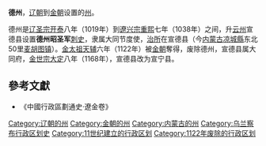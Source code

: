 '''德州'''，[[辽朝|辽朝]]到[[金朝|金朝]]设置的[[州|州]]。

德州是[[辽圣宗|辽圣宗]][[開泰_(遼)|开泰]]八年（1019年）到[[遼兴宗|遼兴宗]][[重熙|重熙]]七年（1038年）之间，升[[云州|云州]]宣德县设置'''德州昭圣军'''[[刺史|刺史]]，隶属大同节度使，[[治所|治所]]在宣德县（今[[内蒙古|内蒙古]][[凉城縣|凉城縣]]东北50里[[麦胡图镇|麦胡图镇]]）。[[金太祖|金太祖]][[天辅_(金朝)|天辅]]六年（1122年）被[[金朝|金朝]]奪得，废除德州，宣德县属大同府，[[金世宗|金世宗]][[大定_(金朝)|大定]]八年（1168年），宣德县改为宣宁县。

==參考文獻==
*《中國行政區劃通史·遼金卷》

{{辽朝行政区划|nocat}}
[[Category:辽朝的州|Category:辽朝的州]]
[[Category:金朝的州|Category:金朝的州]]
[[Category:内蒙古的州|Category:内蒙古的州]]
[[Category:乌兰察布行政区划史|Category:乌兰察布行政区划史]]
[[Category:11世纪建立的行政区划|Category:11世纪建立的行政区划]]
[[Category:1122年废除的行政区划|Category:1122年废除的行政区划]]